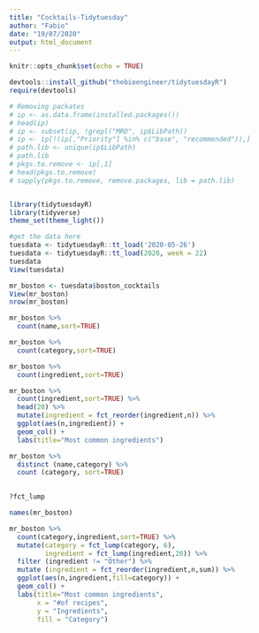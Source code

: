 ```yaml
---
title: "Cocktails-Tidytuesday"
author: "Fabio"
date: "19/07/2020"
output: html_document
---
```


```r
knitr::opts_chunk$set(echo = TRUE)
```


```r
devtools::install_github("thebioengineer/tidytuesdayR")
require(devtools)

# Removing packates
# ip <- as.data.frame(installed.packages())
# head(ip)
# ip <- subset(ip, !grepl("MRO", ip$LibPath))
# ip <- ip[!(ip[,"Priority"] %in% c("base", "recommended")),]
# path.lib <- unique(ip$LibPath)
# path.lib 
# pkgs.to.remove <- ip[,1]
# head(pkgs.to.remove)
# sapply(pkgs.to.remove, remove.packages, lib = path.lib)


library(tidytuesdayR)
library(tidyverse)
theme_set(theme_light())

#get the data here
tuesdata <- tidytuesdayR::tt_load('2020-05-26')
tuesdata <- tidytuesdayR::tt_load(2020, week = 22)
tuesdata
View(tuesdata)
```


```r
mr_boston <- tuesdata$boston_cocktails
View(mr_boston)
nrow(mr_boston)

mr_boston %>% 
  count(name,sort=TRUE)

mr_boston %>% 
  count(category,sort=TRUE)

mr_boston %>% 
  count(ingredient,sort=TRUE)

```

```r

mr_boston %>% 
  count(ingredient,sort=TRUE) %>% 
  head(20) %>% 
  mutate(ingredient = fct_reorder(ingredient,n)) %>% 
  ggplot(aes(n,ingredient)) +
  geom_col() +
  labs(title="Most common ingredients")

mr_boston %>% 
  distinct (name,category) %>% 
  count (category, sort=TRUE)
  


```

```r
?fct_lump

names(mr_boston)

mr_boston %>% 
  count(category,ingredient,sort=TRUE) %>% 
  mutate(category = fct_lump(category, 6),
         ingredient = fct_lump(ingredient,20)) %>% 
  filter (ingredient != "Other") %>% 
  mutate (ingredient = fct_reorder(ingredient,n,sum)) %>% 
  ggplot(aes(n,ingredient,fill=category)) +
  geom_col() +
  labs(title="Most common ingredients",
       x = "#of recipes",
       y = "Ingredients",
       fill = "Category")

```

